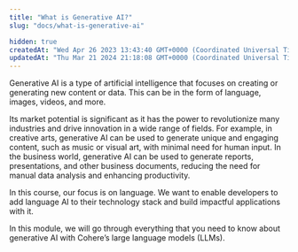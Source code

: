 ```yaml
---
title: "What is Generative AI?"
slug: "docs/what-is-generative-ai"

hidden: true
createdAt: "Wed Apr 26 2023 13:43:40 GMT+0000 (Coordinated Universal Time)"
updatedAt: "Thu Mar 21 2024 21:18:08 GMT+0000 (Coordinated Universal Time)"
---
```

Generative AI is a type of artificial intelligence that focuses on creating or generating new content or data. This can be in the form of language, images, videos, and more.

Its market potential is significant as it has the power to revolutionize many industries and drive innovation in a wide range of fields. For example, in creative arts, generative AI can be used to generate unique and engaging content, such as music or visual art, with minimal need for human input. In the business world, generative AI can be used to generate reports, presentations, and other business documents, reducing the need for manual data analysis and enhancing productivity.

In this course, our focus is on language. We want to enable developers to add language AI to their technology stack and build impactful applications with it.

In this module, we will go through everything that you need to know about generative AI with Cohere’s large language models (LLMs).
